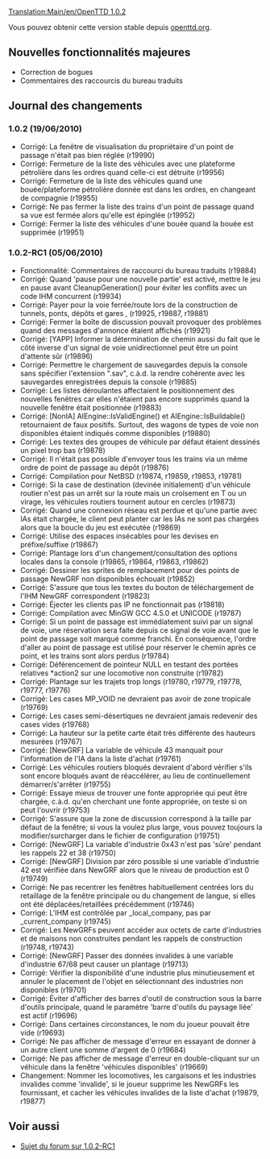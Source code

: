 [[Translation:Main/en/OpenTTD 1.0.2]]
{{en/-}}
{{fr/Livraison|prec=OpenTTD 1.0.1|suiv=OpenTTD 1.0.3|date=19/06/2010}}

Vous pouvez obtenir cette version stable depuis [http://www.openttd.org/en/download-stable openttd.org].

==Nouvelles fonctionnalités majeures==

* Correction de bogues
* Commentaires des raccourcis du bureau traduits

==Journal des changements==

===1.0.2 (19/06/2010)===

* Corrigé: La fenêtre de visualisation du propriétaire d'un point de passage n'était pas bien réglée (r19990)
* Corrigé: Fermeture de la liste des véhicules avec une plateforme pétrolière dans les ordres quand celle-ci est détruite (r19956)
* Corrigé: Fermeture de la liste des véhicules quand une bouée/plateforme pétrolière donnée est dans les ordres, en changeant de compagnie (r19955)
* Corrigé: Ne pas fermer la liste des trains d'un point de passage quand sa vue est fermée alors qu'elle est épinglée (r19952)
* Corrigé: Fermer la liste des véhicules d'une bouée quand la bouée est supprimée {{en/Flyspray|3869}} (r19951)

===1.0.2-RC1 (05/06/2010)===

* Fonctionnalité: Commentaires de raccourci du bureau traduits (r19884)
* Corrigé: Quand 'pause pour une nouvelle partie' est activé, mettre le jeu en pause avant CleanupGeneration() pour éviter les conflits avec un code IHM concurrent {{en/Flyspray|3857}} (r19934)
* Corrigé: Payer pour la voie ferrée/route lors de la construction de tunnels, ponts, dépôts et gares {{en/Flyspray|3859}}, {{en/Flyspray|3827}} (r19925, r19887, r19881)
* Corrigé: Fermer la boîte de discussion pouvait provoquer des problèmes quand des messages d'annonce étaient affichés {{en/Flyspray|3865}} (r19921)
* Corrigé: [YAPP] Informer la détermination de chemin aussi du fait que le côté inverse d'un signal de voie unidirectionnel peut être un point d'attente sûr {{en/Flyspray|3803}} (r19896)
* Corrigé: Permettre le chargement de sauvegardes depuis la console sans spécifier l'extension ".sav", c.à.d. la rendre cohérente avec les sauvegardes enregistrées depuis la console {{en/Flyspray|3761}} (r19885)
* Corrigé: Les listes déroulantes affectaient le positionnement des nouvelles fenêtres car elles n'étaient pas encore supprimés quand la nouvelle fenêtre était positionnée {{en/Flyspray|3812}} (r19883)
* Corrigé: [NonIA] AIEngine::IsValidEngine() et AIEngine::IsBuildable() retournaient de faux positifs. Surtout, des wagons de types de voie non disponibles étaient indiqués comme disponibles (r19880)
* Corrigé: Les textes des groupes de véhicule par défaut étaient dessinés un pixel trop bas {{en/Flyspray|3851}} (r19878)
* Corrigé: Il n'était pas possible d'envoyer tous les trains via un même ordre de point de passage au dépôt (r19876)
* Corrigé: Compilation pour NetBSD {{en/Flyspray|3809}} {{en/Flyspray|3840}} {{en/Flyspray|3845}} (r19874, r19859, r19853, r19781)
* Corrigé: Si la case de destination (devinée initialement) d'un véhicule routier n'est pas un arrêt sur la route mais un croisement en T ou un virage, les véhicules routiers tournent autour en cercles {{en/Flyspray|3817}} (r19873)
* Corrigé: Quand une connexion réseau est perdue et qu'une partie avec IAs était chargée, le client peut planter car les IAs ne sont pas chargées alors que la boucle du jeu est exécutée {{en/Flyspray|3819}} (r19869)
* Corrigé: Utilise des espaces insécables pour les devises en préfixe/suffixe (r19867)
* Corrigé: Plantage lors d'un changement/consultation des options locales dans la console {{en/Flyspray|3830}} (r19865, r19864, r19863, r19862)
* Corrigé: Dessiner les sprites de remplacement pour des points de passage NewGRF non disponibles échouait (r19852)
* Corrigé: S'assure que tous les textes du bouton de téléchargement de l'IHM NewGRF correspondent (r19823)
* Corrigé: Éjecter les clients pas IP ne fonctionnait pas {{en/Flyspray|3784}} (r19818)
* Corrigé: Compilation avec MinGW GCC 4.5.0 et UNICODE (r19787)
* Corrigé: Si un point de passage est immédiatement suivi par un signal de voie, une réservation sera faite depuis ce signal de voie avant que le point de passage soit marqué comme franchi. En conséquence, l'ordre d'aller au point de passage est utilisé pour réserver le chemin après ce point, et les trains sont alors perdus {{en/Flyspray|3770}} (r19784)
* Corrigé: Déférencement de pointeur NULL en testant des portées relatives *action2 sur une locomotive non construite {{en/Flyspray|3828}} (r19782)
* Corrigé: Plantage sur les trajets trop longs {{en/Flyspray|3807}} (r19780, r19779, r19778, r19777, r19776)
* Corrigé: Les cases MP_VOID ne devraient pas avoir de zone tropicale {{en/Flyspray|3820}} (r19769)
* Corrigé: Les cases semi-désertiques ne devraient jamais redevenir des cases vides (r19768)
* Corrigé: La hauteur sur la petite carte était très différente des hauteurs mesurées {{en/Flyspray|3808}} (r19767)
* Corrigé: [NewGRF] La variable de véhicule 43 manquait pour l'information de l'IA dans la liste d'achat (r19761)
* Corrigé: Les véhicules routiers bloqués devraient d'abord vérifier s'ils sont encore bloqués avant de réaccélérer, au lieu de continuellement démarrer/s'arrêter (r19755)
* Corrigé: Essaye mieux de trouver une fonte appropriée qui peut être chargée, c.à.d. qu'en cherchant une fonte appropriée, on teste si on peut l'ouvrir {{en/Flyspray|3740}} (r19753)
* Corrigé: S'assure que la zone de discussion correspond à la taille par défaut de la fenêtre; si vous la voulez plus large, vous pouvez toujours la modifier/surcharger dans le fichier de configuration {{en/Flyspray|3798}} (r19751)
* Corrigé: [NewGRF] La variable d'industrie 0x43 n'est pas 'sûre' pendant les rappels 22 et 38 (r19750)
* Corrigé: [NewGRF] Division par zéro possible si une variable d'industrie 42 est vérifiée dans NewGRF alors que le niveau de production est 0 (r19749)
* Corrigé: Ne pas recentrer les fenêtres habituellement centrées lors du retaillage de la fenêtre principale ou du changement de langue, si elles ont été déplacées/retaillées précédemment {{en/Flyspray|3675}} (r19746)
* Corrigé: L'IHM est contrôlée par _local_company, pas par _current_company (r19745)
* Corrigé: Les NewGRFs peuvent accéder aux octets de carte d'industries et de maisons non construites pendant les rappels de construction (r19748, r19743)
* Corrigé: [NewGRF] Passer des données invalides à une variable d'industrie 67/68 peut causer un plantage (r19713)
* Corrigé: Vérifier la disponibilité d'une industrie plus minutieusement et annuler le placement de l'objet en sélectionnant des industries non disponibles {{en/Flyspray|3787}} (r19701)
* Corrigé: Éviter d'afficher des barres d'outil de construction sous la barre d'outils principale, quand le paramètre 'barre d'outils du paysage liée' est actif {{en/Flyspray|3781}} (r19696)
* Corrigé: Dans certaines circonstances, le nom du joueur pouvait être vide (r19693)
* Corrigé: Ne pas afficher de message d'erreur en essayant de donner à un autre client une somme d'argent de 0 {{en/Flyspray|3779}} (r19684)
* Corrigé: Ne pas afficher de message d'erreur en double-cliquant sur un véhicule dans la fenêtre 'véhicules disponibles' (r19669)
* Changement: Nommer les locomotives, les cargaisons et les industries invalides comme 'invalide', si le joueur supprime les NewGRFs les fournissant, et cacher les véhicules invalides de la liste d'achat (r19879, r19877)

== Voir aussi ==
* [http://www.tt-forums.net/viewtopic.php?f=29&t=48731 Sujet du forum sur 1.0.2-RC1]